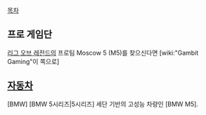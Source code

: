 [[목차]]
== 프로 게임단 ==
[[리그 오브 레전드]]의 프로팀 Moscow 5 (M5)를 찾으신다면 [wiki:"Gambit Gaming"이 쪽으로]

== [[자동차]] ==
[BMW] [BMW 5시리즈|5시리즈] 세단 기반의 고성능 차량인 [BMW M5].
